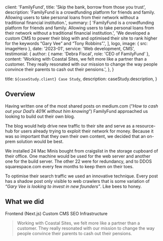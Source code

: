 
  client: 'FamilyFund',
  title: 'Skip the bank, borrow from those you trust',
  description:
    'FamilyFund is a crowdfunding platform for friends and family. Allowing users to take personal loans from their network without a traditional financial institution.',
  summary: [
    'FamilyFund is a crowdfunding platform for friends and family. Allowing users to take personal loans from their network without a traditional financial institution.',
    'We developed a custom CMS to power their blog with and optimised their site to rank higher for the keywords “Gary Vee” and “Tony Robbins”.',
  ],
  logo,
  image: { src: imageHero },
  date: '2023-01',
  service: 'Web development, CMS',
  testimonial: {
    author: { name: 'Debra Fiscal', role: 'CEO of FamilyFund' },
    content:
      'Working with Coastal Sites, we felt more like a partner than a customer. They really resonated with our mission to change the way people convince their parents to cash out their pensions.',
  },
}

  title: `${caseStudy.client} Case Study`,
  description: caseStudy.description,
}

## Overview

Having written one of the most shared posts on medium.com (“_How to cash out your Dad’s 401K without him knowing_”) FamilyFund approached us looking to build out their own blog.

The blog would help drive new traffic to their site and serve as a resource-hub for users already trying to exploit their network for money. Because it was so important that they own their own content, we decided that an on-prem solution would be best.

We installed 24 Mac Minis bought from craigslist in the storage cupboard of their office. One machine would be used for the web server and another one for the build server. The other 22 were for redundancy, and to DDOS squarespace.com every few months to keep them on their toes.

To optimise their search traffic we used an innovative technique. Every post has a shadow post only visible to web crawlers that is some variation of _“Gary Vee is looking to invest in new founders”_. Like bees to honey.

## What we did

<TagList>
  <TagListItem>Frontend (Next.js)</TagListItem>
  <TagListItem>Custom CMS</TagListItem>
  <TagListItem>SEO</TagListItem>
  <TagListItem>Infrastructure</TagListItem>
</TagList>

<Blockquote
  author={{ name: 'Debra Fiscal', role: 'CEO of FamilyFund' }}
  image={{ src: imageDebraFiscal }}
>
  Working with Coastal Sites, we felt more like a partner than a customer. They really
  resonated with our mission to change the way people convince their parents to
  cash out their pensions.
</Blockquote>

<StatList>
  <StatListItem value="25%" label="Less traffic" />
  <StatListItem value="10x" label="Page load times" />
  <StatListItem value="15%" label="Higher infra costs" />
  <StatListItem value="$1.2M" label="Legal fees" />
</StatList>
